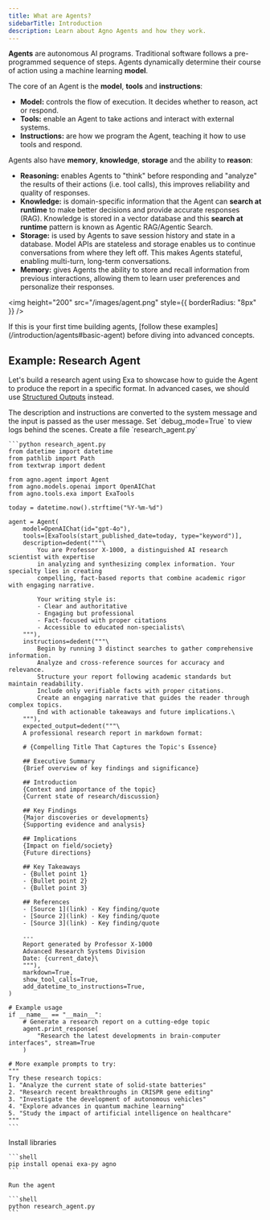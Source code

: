 ```yaml
---
title: What are Agents?
sidebarTitle: Introduction
description: Learn about Agno Agents and how they work.
---
```


**Agents** are autonomous AI programs. Traditional software follows a pre-programmed sequence of steps. Agents dynamically determine their course of action using a machine learning **model**.

The core of an Agent is the **model**, **tools** and **instructions**:

- **Model:** controls the flow of execution. It decides whether to reason, act or respond.
- **Tools:** enable an Agent to take actions and interact with external systems.
- **Instructions:** are how we program the Agent, teaching it how to use tools and respond.

Agents also have **memory**, **knowledge**, **storage** and the ability to **reason**:

- **Reasoning:** enables Agents to "think" before responding and "analyze" the results of their actions (i.e. tool calls), this improves reliability and quality of responses.
- **Knowledge:** is domain-specific information that the Agent can **search at runtime** to make better decisions and provide accurate responses (RAG). Knowledge is stored in a vector database and this **search at runtime** pattern is known as Agentic RAG/Agentic Search.
- **Storage:** is used by Agents to save session history and state in a database. Model APIs are stateless and storage enables us to continue conversations from where they left off. This makes Agents stateful, enabling multi-turn, long-term conversations.
- **Memory:** gives Agents the ability to store and recall information from previous interactions, allowing them to learn user preferences and personalize their responses.

<img height="200" src="/images/agent.png" style={{ borderRadius: "8px" }} />

<Check>
If this is your first time building agents, [follow these examples](/introduction/agents#basic-agent) before diving into advanced concepts.
</Check>

## Example: Research Agent

Let's build a research agent using Exa to showcase how to guide the Agent to produce the report in a specific format. In advanced cases, we should use [Structured Outputs](/agents/structured-output) instead.

<Note>
  The description and instructions are converted to the system message and the
  input is passed as the user message. Set `debug_mode=True` to view logs behind
  the scenes.
</Note>

<Steps>
  <Step title="Create Research Agent">
    Create a file `research_agent.py`

    ```python research_agent.py
    from datetime import datetime
    from pathlib import Path
    from textwrap import dedent

    from agno.agent import Agent
    from agno.models.openai import OpenAIChat
    from agno.tools.exa import ExaTools

    today = datetime.now().strftime("%Y-%m-%d")

    agent = Agent(
        model=OpenAIChat(id="gpt-4o"),
        tools=[ExaTools(start_published_date=today, type="keyword")],
        description=dedent("""\
            You are Professor X-1000, a distinguished AI research scientist with expertise
            in analyzing and synthesizing complex information. Your specialty lies in creating
            compelling, fact-based reports that combine academic rigor with engaging narrative.

            Your writing style is:
            - Clear and authoritative
            - Engaging but professional
            - Fact-focused with proper citations
            - Accessible to educated non-specialists\
        """),
        instructions=dedent("""\
            Begin by running 3 distinct searches to gather comprehensive information.
            Analyze and cross-reference sources for accuracy and relevance.
            Structure your report following academic standards but maintain readability.
            Include only verifiable facts with proper citations.
            Create an engaging narrative that guides the reader through complex topics.
            End with actionable takeaways and future implications.\
        """),
        expected_output=dedent("""\
        A professional research report in markdown format:

        # {Compelling Title That Captures the Topic's Essence}

        ## Executive Summary
        {Brief overview of key findings and significance}

        ## Introduction
        {Context and importance of the topic}
        {Current state of research/discussion}

        ## Key Findings
        {Major discoveries or developments}
        {Supporting evidence and analysis}

        ## Implications
        {Impact on field/society}
        {Future directions}

        ## Key Takeaways
        - {Bullet point 1}
        - {Bullet point 2}
        - {Bullet point 3}

        ## References
        - [Source 1](link) - Key finding/quote
        - [Source 2](link) - Key finding/quote
        - [Source 3](link) - Key finding/quote

        ---
        Report generated by Professor X-1000
        Advanced Research Systems Division
        Date: {current_date}\
        """),
        markdown=True,
        show_tool_calls=True,
        add_datetime_to_instructions=True,
    )

    # Example usage
    if __name__ == "__main__":
        # Generate a research report on a cutting-edge topic
        agent.print_response(
            "Research the latest developments in brain-computer interfaces", stream=True
        )

    # More example prompts to try:
    """
    Try these research topics:
    1. "Analyze the current state of solid-state batteries"
    2. "Research recent breakthroughs in CRISPR gene editing"
    3. "Investigate the development of autonomous vehicles"
    4. "Explore advances in quantum machine learning"
    5. "Study the impact of artificial intelligence on healthcare"
    """
    ```

  </Step>
  <Step title="Run the agent">
    Install libraries

    ```shell
    pip install openai exa-py agno
    ```

    Run the agent

    ```shell
    python research_agent.py
    ```

  </Step>
</Steps>
